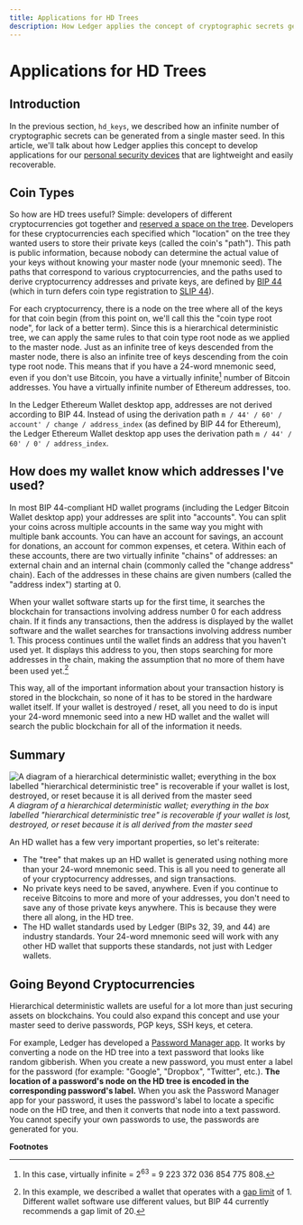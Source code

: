 ---
title: Applications for HD Trees
description: How Ledger applies the concept of cryptographic secrets generation from a single masterseed to develop applications for personal security devices that are lightweight and easily recoverable.
---


# Applications for HD Trees

## Introduction

In the previous section, `hd_keys`, we described how an infinite number of cryptographic secrets can be generated from a single master seed. In this article, we'll talk about how Ledger applies this concept to develop applications for our [personal security devices](../psd) that are lightweight and easily recoverable.

## Coin Types

So how are HD trees useful? Simple: developers of different cryptocurrencies got together and [reserved a space on the tree](https://github.com/bitcoin/bips/blob/master/bip-0044.mediawiki#registered-coin-types). Developers for these cryptocurrencies each specified which "location" on the tree they wanted users to store their private keys (called the coin's "path"). This path is public information, because nobody can determine the actual value of your keys without knowing your master node (your mnemonic seed). The paths that correspond to various cryptocurrencies, and the paths used to derive cryptocurrency addresses and private keys, are defined by [BIP 44](https://github.com/bitcoin/bips/blob/master/bip-0044.mediawiki) (which in turn defers coin type registration to [SLIP 44](https://github.com/satoshilabs/slips/blob/master/slip-0044.md)).

For each cryptocurrency, there is a node on the tree where all of the keys for that coin begin (from this point on, we'll call this the "coin type root node", for lack of a better term). Since this is a hierarchical deterministic tree, we can apply the same rules to that coin type root node as we applied to the master node. Just as an infinite tree of keys descended from the master node, there is also an infinite tree of keys descending from the coin type root node. This means that if you have a 24-word mnemonic seed, even if you don't use Bitcoin, you have a virtually infinite[^1] number of Bitcoin addresses. You have a virtually infinite number of Ethereum addresses, too.

<Callout type="warning" emoji="⚠️">
  In the Ledger Ethereum Wallet desktop app, addresses are not derived according to BIP 44. Instead of using the derivation path <code>m / 44' / 60' / account' / change / address_index</code> (as defined by BIP 44 for Ethereum), the Ledger Ethereum Wallet desktop app uses the derivation path <code>m / 44' / 60' / 0' / address_index</code>.
</Callout>

## How does my wallet know which addresses I've used?

In most BIP 44-compliant HD wallet programs (including the Ledger Bitcoin Wallet desktop app) your addresses are split into "accounts". You can split your coins across multiple accounts in the same way you might with multiple bank accounts. You can have an account for savings, an account for donations, an account for common expenses, et cetera. Within each of these accounts, there are two virtually infinite "chains" of addresses: an external chain and an internal chain (commonly called the "change address" chain). Each of the addresses in these chains are given numbers (called the "address index") starting at 0.

When your wallet software starts up for the first time, it searches the blockchain for transactions involving address number 0 for each address chain. If it finds any transactions, then the address is displayed by the wallet software and the wallet searches for transactions involving address number 1. This process continues until the wallet finds an address that you haven't used yet. It displays this address to you, then stops searching for more addresses in the chain, making the assumption that no more of them have been used yet.[^2]

This way, all of the important information about your transaction history is stored in the blockchain, so none of it has to be stored in the hardware wallet itself. If your wallet is destroyed / reset, all you need to do is input your 24-word mnemonic seed into a new HD wallet and the wallet will search the public blockchain for all of the information it needs.

## Summary

![A diagram of a hierarchical deterministic wallet; everything in the box labelled &quot;hierarchical deterministic tree&quot; is recoverable if your wallet is lost, destroyed, or reset because it is all derived from the master seed](/device-app/where_are_my_assets.png)
*A diagram of a hierarchical deterministic wallet; everything in the box labelled "hierarchical deterministic tree" is recoverable if your wallet is lost, destroyed, or reset because it is all derived from the master seed*


An HD wallet has a few very important properties, so let's reiterate:

-   The "tree" that makes up an HD wallet is generated using nothing more than your 24-word mnemonic seed. This is all you need to generate all of your cryptocurrency addresses, and sign transactions.
-   No private keys need to be saved, anywhere. Even if you continue to receive Bitcoins to more and more of your addresses, you don't need to save any of those private keys anywhere. This is because they were there all along, in the HD tree.
-   The HD wallet standards used by Ledger (BIPs 32, 39, and 44) are industry standards. Your 24-word mnemonic seed will work with any other HD wallet that supports these standards, not just with Ledger wallets.

## Going Beyond Cryptocurrencies

Hierarchical deterministic wallets are useful for a lot more than just securing assets on blockchains. You could also expand this concept and use your master seed to derive passwords, PGP keys, SSH keys, et cetera.

For example, Ledger has developed a [Password Manager app](https://github.com/LedgerHQ/blue-app-password-manager). It works by converting a node on the HD tree into a text password that looks like random gibberish. When you create a new password, you must enter a label for the password (for example: "Google", "Dropbox", "Twitter", etc.). **The location of a password's node on the HD tree is encoded in the corresponding password's label.** When you ask the Password Manager app for your password, it uses the password's label to locate a specific node on the HD tree, and then it converts that node into a text password. You cannot specify your own passwords to use, the passwords are generated for you.

**Footnotes**

[^1]: In this case, virtually infinite = 2<sup>63</sup> = 9 223 372 036 854 775 808.

[^2]: In this example, we described a wallet that operates with a [gap limit](https://github.com/bitcoin/bips/blob/master/bip-0044.mediawiki#address-gap-limit) of 1. Different wallet software use different values, but BIP 44 currently recommends a gap limit of 20.
